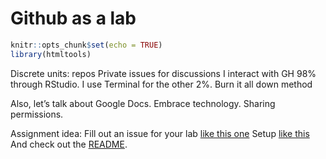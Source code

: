 # Github as a lab {#github} 

```r
knitr::opts_chunk$set(echo = TRUE)
library(htmltools)
```


Discrete units: repos
Private issues for discussions
I interact with GH 98% through RStudio. I use Terminal for the other 2%.
Burn it all down method

Also, let's talk about Google Docs. Embrace technology. Sharing permissions.

Assignment idea: 
Fill out an issue for your lab [like this one](https://github.com/MozillaFestival/open-leaders-6/issues/20)
Setup [like this](https://github.com/MozillaFestival/open-leaders-6/blob/master/.github/ISSUE_TEMPLATE/cohort_e.md)
And check out the [README](https://github.com/MozillaFestival/open-leaders-6#mozilla-open-leaders-6).
